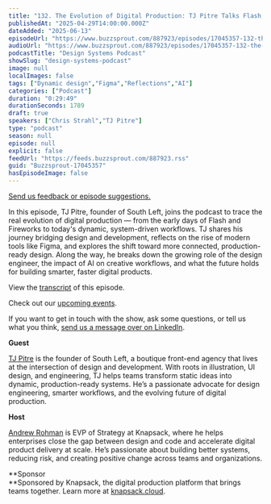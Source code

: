 ```yaml
---
title: "132. The Evolution of Digital Production: TJ Pitre Talks Flash, Figma, and the Future of Dynamic Design"
publishedAt: "2025-04-29T14:00:00.000Z"
dateAdded: "2025-06-13"
episodeUrl: "https://www.buzzsprout.com/887923/episodes/17045357-132-the-evolution-of-digital-production-tj-pitre-talks-flash-figma-and-the-future-of-dynamic-design.mp3"
audioUrl: "https://www.buzzsprout.com/887923/episodes/17045357-132-the-evolution-of-digital-production-tj-pitre-talks-flash-figma-and-the-future-of-dynamic-design.mp3"
podcastTitle: "Design Systems Podcast"
showSlug: "design-systems-podcast"
image: null
localImages: false
tags: ["Dynamic design","Figma","Reflections","AI"]
categories: ["Podcast"]
duration: "0:29:49"
durationSeconds: 1789
draft: true
speakers: ["Chris Strahl","TJ Pitre"]
type: "podcast"
season: null
episode: null
explicit: false
feedUrl: "https://feeds.buzzsprout.com/887923.rss"
guid: "Buzzsprout-17045357"
hasEpisodeImage: false
---
```

[Send us feedback or episode suggestions.](https://www.buzzsprout.com/twilio/text_messages/887923/open_sms)

In this episode, TJ Pitre, founder of South Left, joins the podcast to trace the real evolution of digital production — from the early days of Flash and Fireworks to today's dynamic, system-driven workflows. TJ shares his journey bridging design and development, reflects on the rise of modern tools like Figma, and explores the shift toward more connected, production-ready design. Along the way, he breaks down the growing role of the design engineer, the impact of AI on creative workflows, and what the future holds for building smarter, faster digital products.

View the [transcript](https://docs.google.com/document/d/1QrTL_0XSOmnY19XK_P46HGU7iyJChwTQkJNpsKBzrHg/edit?usp=drive_link) of this episode.

Check out our [upcoming events](https://www.knapsack.cloud/events).

If you want to get in touch with the show, ask some questions, or tell us what you think, [send us a message over on LinkedIn](https://www.linkedin.com/showcase/design-systems-podcast/?viewAsMember=true).

**Guest**

[TJ Pitre](https://www.linkedin.com/in/tpitre/) is the founder of South Left, a boutique front-end agency that lives at the intersection of design and development. With roots in illustration, UI design, and engineering, TJ helps teams transform static ideas into dynamic, production-ready systems. He’s a passionate advocate for design engineering, smarter workflows, and the evolving future of digital production.

**Host**

[Andrew Rohman](https://www.linkedin.com/in/andrewrohman/) is EVP of Strategy at Knapsack, where he helps enterprises close the gap between design and code and accelerate digital product delivery at scale. He’s passionate about building better systems, reducing risk, and creating positive change across teams and organizations.

**Sponsor  
**Sponsored by Knapsack, the digital production platform that brings teams together. Learn more at [knapsack.cloud](https://www.knapsack.cloud/?utm_source=podcast).
